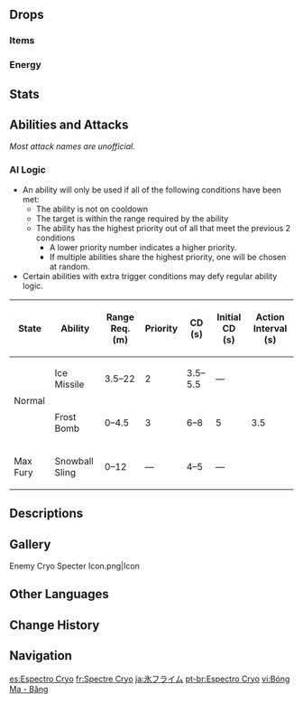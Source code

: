 {{Enemy Infobox
|image    = Enemy Cryo Specter.png
|type     = Common Enemies
|dmgtype  = Cryo
|weakpoint = no
|family   = Elemental Lifeforms
|group    = Specters
|location = [[Enkanomiya]], [[Inazuma]]
|ability1 = Fury
}}
{{Enemy Intro}}

==Drops==
===Items===
{{Drops Table|type=Specters}}

===Energy===
{{Energy Drops
|type  = Cryo
|hp1   = 60
|p1    = 1
|hp2   = 0
|p2    = 1
}}

==Stats==
{{Enemy Stats
|cryo_res  = Immune
|hp_ratio  = 1.6
|hp_type   = 2
|atk_ratio = 1.75
|atk_type  = 2
}}

==Abilities and Attacks==
''Most attack names are unofficial.''
{{Enemy Attacks
|name_1 = Fury
|desc_1 = Taking high DMG from a single attack will charge Fury. The higher the DMG dealt, the more Fury will be accumulated. When they have a full Fury bar, they will grow bigger and gain access to enhanced attacks.<table class="fandom-table"><tr><th>DMG Taken (%Max HP)</th><th>Fury Accumulated (%)</th></tr><tr><td>18.75-31.25</td><td>20</td></tr><tr><td>31.25-43.75</td><td>40</td></tr><tr><td>43.75-56.25</td><td>70</td></tr><tr><td>56.25+</td><td>100</td></tr></table>

|name_2 = Ice Missile
|desc_2 = Shoots a slow homing projectile that deals '''80% ATK''' as {{Color|Cryo DMG}} on hit, after a couple of seconds the projectile will lose its homing property and start to travel in a straight line.

|name_3 = Frost Bomb
|desc_3 = Spins before shooting out a downward snowball that bursts dealing '''80% ATK''' as {{Color|AoE Cryo DMG}}.

|name_4 = Snowball Sling
|desc_4 = Consecutively launches 6 snowballs at the player that burst on contact dealing {{Color|AoE Cryo DMG}}. This attack will only occur at max Fury and will be the only attack it uses in that state.

|name_5 = Final Burst
|desc_5 = Explodes after a short pause when defeated dealing '''100% ATK''' as {{Color|AoE Cryo DMG}}. If at max Fury, DMG is increased to '''120% ATK''', and leaves behind a patch of frost on the ground that deals '''40% ATK''' as {{Color|AoE Cryo DoT}}.
|file_5 = Cryo Specter Final Burst Fury
|caption_5 = Normal
|file_5_2 = Cryo Specter Final Burst
|caption_5_2 = Max Fury

|name_6 = Frozen Immunity
|desc_6 = The Cryo Specter is immune to the [[Frozen]] reaction.
}}

===AI Logic===
{{See also|Cooldown#Enemy Cooldowns}}
* An ability will only be used if all of the following conditions have been met:
** The ability is not on cooldown
** The target is within the range required by the ability
** The ability has the highest priority out of all that meet the previous 2 conditions
*** A lower priority number indicates a higher priority.
*** If multiple abilities share the highest priority, one will be chosen at random.
* Certain abilities with extra trigger conditions may defy regular ability logic.

{| class="wikitable"
! State !! Ability !! Range Req. (m) !! Priority !! CD (s) !! Initial CD (s) !! Action Interval (s)
|-
| rowspan="2" | Normal || Ice Missile || 3.5–22 || 2 || 3.5–5.5 || — || rowspan="3" | 3.5
|-
| Frost Bomb || 0–4.5 || 3 || 6–8 || 5
|-
| Max Fury || Snowball Sling || 0–12 || — || 4–5 || —
|}

==Descriptions==
{{Description|A monster born from highly-concentrated Cryo elements that can float in the air.<br />[[Timaeus|A certain alchemist]] once studied these beings, speculating that they might be a kind of [[Slime]] or the [[Traveler]], as none of the above needed a Vision to use the elements. He was reprimanded by [[Albedo|his teacher]].}}

==Gallery==
<gallery>
Enemy Cryo Specter Icon.png|Icon
</gallery>

==Other Languages==
{{Other Languages
|en      = Cryo Specter
|zhs     = 冰飘浮灵
|zhs_rm  = Bīng Piāofú-líng
|zht     = 冰飄浮靈
|zht_rm  = Bīng Piāofú-líng
|zh_tl   = {{Lex|Cryo|zh}} {{Lex|Specter|zh}}
|ja      = 氷フライム
|ja_rm   = Koori Furaimu{{Assumed}}
|ja_tl   = {{Lex|Cryo|ja}} {{Lex|Specter|ja}}
|ko      = 떠도는 얼음의 {{tt|정령|精靈}}
|ko_rm   = Tteodoneun Eoreum-ui Jeongryeong
|ko_tl   = {{Lex|Cryo|ko}} {{Lex|Specter|ko}}
|es      = Espectro Cryo
|es_tl   = Cryo Specter
|fr      = Spectre Cryo
|fr_tl   = Cryo Specter
|ru      = Крио призрак
|ru_tl   = Cryo Specter
|th      = Cryo Specter
|vi      = Bóng Ma - Băng
|vi_tl   = Specter - {{Lex|Cryo|vi}}
|de      = Kryo-Gespenst
|de_tl   = Cryo Specter
|id      = Cryo Specter
|pt      = Espectro Cryo
|pt_tl   = Cryo Specter
|tr      = Buz Uçarlopu
|tr_tl   = 
|it      = Spettro di Cryo
|it_tl   = 
}}

==Change History==
{{Change History|2.4}}

==Navigation==
{{Enemy Navbox|Common}}

[[es:Espectro Cryo]]
[[fr:Spectre Cryo]]
[[ja:氷フライム]]
[[pt-br:Espectro Cryo]]
[[vi:Bóng Ma - Băng]]